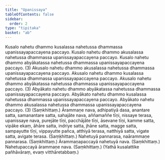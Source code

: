 ```yaml
---
title: "Upanissaya"
tableOfContents: false
sidebar:
  order: 2
type: "tipitaka"
basket: "ab"
---
```



<DynamicBreadcrumb />

<Division number="23">

<Paragraph number="72">
Kusalo nahetu dhammo kusalassa nahetussa dhammassa upanissayapaccayena paccayo. Kusalo nahetu dhammo akusalassa nahetussa dhammassa upanissayapaccayena paccayo. Kusalo nahetu dhammo abyākatassa nahetussa dhammassa upanissayapaccayena paccayo. (3)
</Paragraph>

<Paragraph number="73">
Akusalo nahetu dhammo akusalassa nahetussa dhammassa upanissayapaccayena paccayo. Akusalo nahetu dhammo kusalassa nahetussa dhammassa upanissayapaccayena paccayo. Akusalo nahetu dhammo abyākatassa nahetussa dhammassa upanissayapaccayena paccayo. (3)
</Paragraph>

<Paragraph number="74">
Abyākato nahetu dhammo abyākatassa nahetussa dhammassa upanissayapaccayena paccayo. Abyākato nahetu dhammo kusalassa nahetussa dhammassa upanissayapaccayena paccayo. Abyākato nahetu dhammo akusalassa nahetussa dhammassa upanissayapaccayena paccayo. (3) (Saṃkhittaṃ.)
</Paragraph>

</Division>
<Division number="24">

<Paragraph number="75">
Ārammaṇe nava, adhipatiyā dasa, anantare satta, samanantare satta, sahajāte nava, aññamaññe tīṇi, nissaye terasa, upanissaye nava, purejāte tīṇi, pacchājāte tīṇi, āsevane tīṇi, kamme satta, vipāke ekaṃ, āhāre satta, indriye satta, jhāne satta, magge satta, sampayutte tīṇi, vippayutte pañca, atthiyā terasa, natthiyā satta, vigate satta, avigate terasa. (Saṃkhittaṃ.)
</Paragraph>

<Paragraph number="76">
Nahetuyā pannarasa, naārammaṇe pannarasa. (Saṃkhittaṃ.)
</Paragraph>

<Paragraph number="77">
Ārammaṇapaccayā nahetuyā nava. (Saṃkhittaṃ.)
</Paragraph>

<Paragraph number="78">
Nahetupaccayā ārammaṇe nava. (Saṃkhittaṃ.)
</Paragraph>

<Paragraph number="79">
(Yathā kusalattike pañhāvāraṃ, evaṃ vitthāretabbaṃ.)
</Paragraph>
</Division>